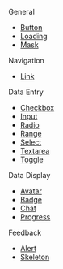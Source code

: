 
General
- [Button](./button)
- [Loading](./loading)
- [Mask](./mask)

Navigation
- [Link](./link)

Data Entry
- [Checkbox](./checkbox)
- [Input](./input)
- [Radio](./radio)
- [Range](./range)
- [Select](./select)
- [Textarea](./textarea)
- [Toggle](./toggle)

Data Display
- [Avatar](./avatar)
- [Badge](./badge)
- [Chat](./chat)
- [Progress](./progress)

Feedback
- [Alert](./alert)
- [Skeleton](./skeleton)